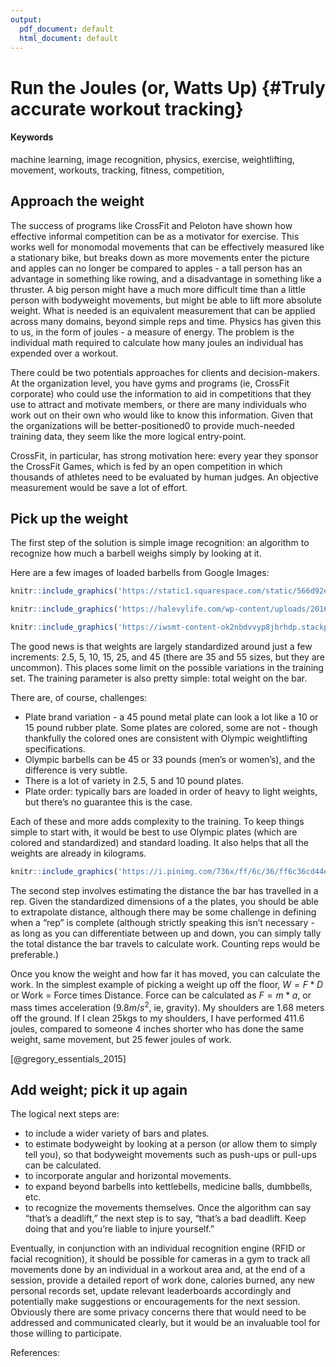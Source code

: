 ```yaml
---
output:
  pdf_document: default
  html_document: default
---
```

# Run the Joules (or, Watts Up) {#Truly accurate workout tracking}

#### Keywords {-}

machine learning, image recognition, physics, exercise, weightlifting, movement, workouts, tracking, fitness, competition,

## Approach the weight

The success of programs like CrossFit and Peloton have shown how effective informal competition can be as a motivator for exercise.  This works well for monomodal movements that can be effectively measured like a stationary bike, but breaks down as more movements enter the picture and apples can no longer be compared to apples - a tall person has an advantage in something like rowing, and a disadvantage in something like a thruster.  A big person might have a much more difficult time than a little person with bodyweight movements, but might be able to lift more absolute weight. What is needed is an equivalent measurement that can be applied across many domains, beyond simple reps and time.  Physics has given this to us, in the form of joules - a measure of energy.  The problem is the individual math required to calculate how many joules an individual has expended over a workout.

There could be two potentials approaches for clients and decision-makers.  At the organization level, you have gyms and programs (ie, CrossFit corporate) who could use the information to aid in competitions that they use to attract and motivate members, or there are many individuals who work out on their own who would like to know this information.  Given that the organizations will be better-positioned0 to provide much-needed training data, they seem like the more logical entry-point.

CrossFit, in particular, has strong motivation here:  every year they sponsor the CrossFit Games, which is fed by an open competition in which thousands of athletes need to be evaluated by human judges.  An objective measurement would be save a lot of effort.

## Pick up the weight

The first step of the solution is simple image recognition:  an algorithm to recognize how much a barbell weighs simply by looking at it.  

Here are a few images of loaded barbells from Google Images:
```r
knitr::include_graphics('https://static1.squarespace.com/static/566d92eedc5cb43cee298f46/t/5895d94a59cc680c3ca015e5/1486215499032/barbell.jpg?format=1500w')
```
```r
knitr::include_graphics('https://halevylife.com/wp-content/uploads/2016/04/8d19c03bb4d05a87c78615454d7398f7.jpg')
```
```r
knitr::include_graphics('https://iwsmt-content-ok2nbdvvyp8jbrhdp.stackpathdns.com/792012045712cciOV.jpeg')
```

The good news is that weights are largely standardized around just a few increments:  2.5, 5, 10, 15, 25, and 45 (there are 35 and 55 sizes, but they are uncommon).  This places some limit on the possible variations in the training set.  The training parameter is also pretty simple: total weight on the bar.

There are, of course, challenges:

* Plate brand variation - a 45 pound metal plate can look a lot like a 10 or 15 pound rubber plate.  Some plates are colored, some are not - though thankfully the colored ones are consistent with Olympic weightlifting specifications.
* Olympic barbells can be 45 or 33 pounds (men's or women's), and the difference is very subtle.
* There is a lot of variety in 2.5, 5 and 10 pound plates.
* Plate order:  typically bars are loaded in order of heavy to light weights, but there's no guarantee this is the case.

Each of these and more adds complexity to the training.  To keep things simple to start with, it would be best to use Olympic plates (which are colored and standardized) and standard loading.  It also helps that all the weights are already in kilograms.

```r
knitr::include_graphics('https://i.pinimg.com/736x/ff/6c/36/ff6c36cd44e62bee75a1c6d0650e5568--plate-sets-workout-equipment.jpg')
```

The second step involves estimating the distance the bar has travelled in a rep.  Given the standardized dimensions of a the plates, you should be able to extrapolate distance, although there may be some challenge in defining when a "rep" is complete (although strictly speaking this isn't necessary - as long as you can differentiate between up and down, you can simply tally the total distance the bar travels to calculate work.  Counting reps would be preferable.)

Once you know the weight and how far it has moved, you can calculate the work. In the simplest example of picking a weight up off the floor, $W = F*D$ or Work = Force times Distance.  Force can be calculated as $F = m * a$, or mass times acceleration ($9.8m/s^2$, ie, gravity).  My shoulders are 1.68 meters off the ground.  If I clean 25kgs to my shoulders, I have performed 411.6 joules, compared to someone 4 inches shorter who has done the same weight, same movement, but 25 fewer joules of work.

[@gregory_essentials_2015]

## Add weight; pick it up again

The logical next steps are:

* to include a wider variety of bars and plates.
* to estimate bodyweight by looking at a person (or allow them to simply tell you), so that bodyweight movements such as push-ups or pull-ups can be calculated.  
* to incorporate angular and horizontal movements.
* to expand beyond barbells into kettlebells, medicine balls, dumbbells, etc.
* to recognize the movements themselves.  Once the algorithm can say "that's a deadlift," the next step is to say, "that's a bad deadlift.  Keep doing that and you're liable to injure yourself."

Eventually, in conjunction with an individual recognition engine (RFID or facial recognition), it should be possible for cameras in a gym to track all movements done by an individual in a workout area and, at the end of a session, provide a detailed report of work done, calories burned, any new personal records set, update relevant leaderboards accordingly and potentially make suggestions or encouragements for the next session.  Obviously there are some privacy concerns there that would need to be addressed and communicated clearly, but it would be an invaluable tool for those willing to participate.  

References:
